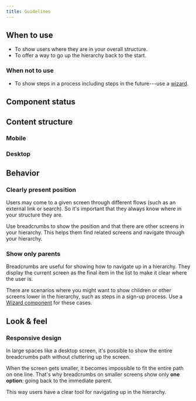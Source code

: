 ```yaml
---
title: Guidelines
---
```


<ReactExample name="Breadcrumbs default" />

## When to use

- To show users where they are in your overall structure.
- To offer a way to go up the hierarchy back to the start.

### When not to use

- To show steps in a process including steps in the future---use a
  [wizard](/components/progress-indicators/wizard/).

## Component status

<ComponentStatus component="Breadcrumbs" />

## Content structure

### Mobile

<FigmaFile
  file="4QJZqvBvRrLu6t9mwObCkA"
  node="536%3A1869"
  alt="Back button: allows users to easily go back one step in the path."
/>

### Desktop

<FigmaFile
  file="4QJZqvBvRrLu6t9mwObCkA"
  node="542%3A251"
  alt="Back button: allows users to easily go back in the path; root item: usually the name of your product; full path: shows where the current page lies in the sitemaps; current page: shows the name of the page where the user currently is."
/>

## Behavior

### Clearly present position

Users may come to a given screen through different flows
(such as an external link or search).
So it's important that they always know where in your structure they are.

Use breadcrumbs to show the position and that there are other screens in your hierarchy.
This helps them find related screens and navigate through your hierarchy.

### Show only parents

Breadcrumbs are useful for showing how to navigate up in a hierarchy.
They display the current screen as the final item in the list to make it clear where the user is.

There are scenarios where you might want to show children
or other screens lower in the hierarchy,
such as steps in a sign-up process.
Use a [Wizard component](/components/progress-indicators/wizard/) for these cases.

## Look & feel

### Responsive design

In large spaces like a desktop screen,
it's possible to show the entire breadcrumbs path without cluttering up the screen.

<ReactExample name="Breadcrumbs" size="Desktop" />

When the screen gets smaller,
it becomes impossible to fit the entire path on one line.
That's why breadcrumbs on smaller screens show only **one option**:
going back to the immediate parent.

<ReactExample name="Breadcrumbs" size="Mobile small" />

This way users have a clear tool for navigating up in the hierarchy.
